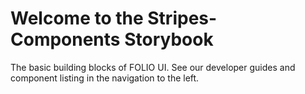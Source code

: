 
<Meta title="About Stripes Components" />

# Welcome to the Stripes-Components Storybook

The basic building blocks of FOLIO UI. See our developer guides and component listing in the navigation to the left.